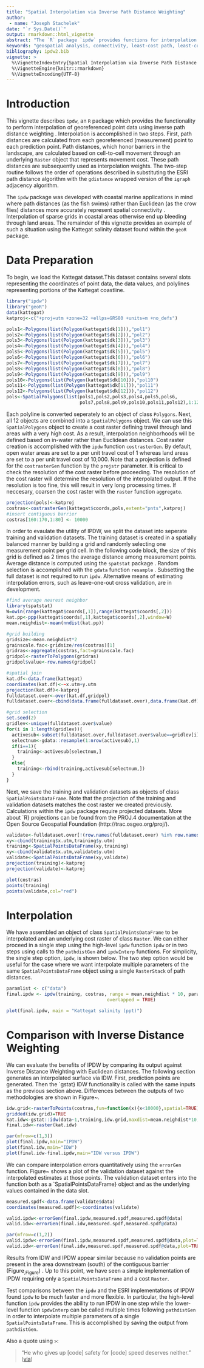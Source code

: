 ```yaml
---
title: "Spatial Interpolation via Inverse Path Distance Weighting"
author: 
 - name: "Joseph Stachelek"
date: "`r Sys.Date()`"
output: rmarkdown::html_vignette
abstract: "The `R` package `ipdw` provides functions for interpolation of georeferenced point data via Inverse Path Distance Weighting. Useful for coastal marine applications where barriers in the landscape preclude interpolation with Euclidean distances. This method of interpolation requires significant computation and is only practical for relatively small and coarse grids. The `ipdw` implementation may provide additional flexibility and greater speed relative to alternatives."
keywords: "geospatial analysis, connectivity, least-cost path, least-cost distance, R"
bibliography: ipdw2.bib
vignette: >
  %\VignetteIndexEntry{Spatial Interpolation via Inverse Path Distance Weighting}
  %\VignetteEngine{knitr::rmarkdown}
  %\VignetteEncoding{UTF-8}
---
```


# Introduction

This vignette describes `ipdw`, an `R` package which provides the functionality to perform interpolation of georeferenced point data using inverse path distance weighting \citep{suominen2010}. Interpolation is accomplished in two steps. First, path distances are calculated from each georeferenced (measurement) point to each prediction point. Path distances, which honor barriers in the landscape, are calculated based on cell-to-cell movement through an underlying  `Raster` object \citep{hij2014} that represents movement cost. These path distances are subsequently used as interpolation weights. The two-step routine follows the order of operations described in \citet{suominen2010} substituting the ESRI path distance algorithm \citep{mitchell2012} with the `gdistance` \citep{etten2014} wrapped version of the `igraph` \citep{csardi2006} adjacency algorithm.

The `ipdw` package was developed with coastal marine applications in mind where path distances (as the fish swims) rather than Euclidean (as the crow flies) distances more accurately represent spatial connectivity \citep{little1997}. Interpolation of sparse grids in coastal areas otherwise end up bleeding through land areas. The remainder of this vignette provides an example of such a situation using the Kattegat salinity dataset \citep{diggle2006} found within the `geoR` package.

# Data Preparation

To begin, we load the Kattegat dataset.This dataset contains several slots representing the coordinates of point data, the data values, and polylines representing portions of the Kattegat coastline.

```r
library("ipdw")
library("geoR")
data(kattegat)
katproj<-c("+proj=utm +zone=32 +ellps=GRS80 +units=m +no_defs")

pols1<-Polygons(list(Polygon(kattegat$dk[1])),"pol1")
pols2<-Polygons(list(Polygon(kattegat$dk[2])),"pol2")
pols3<-Polygons(list(Polygon(kattegat$dk[3])),"pol3")
pols4<-Polygons(list(Polygon(kattegat$dk[4])),"pol4")
pols5<-Polygons(list(Polygon(kattegat$dk[5])),"pol5")
pols6<-Polygons(list(Polygon(kattegat$dk[6])),"pol6")
pols7<-Polygons(list(Polygon(kattegat$dk[7])),"pol7")
pols8<-Polygons(list(Polygon(kattegat$dk[8])),"pol8")
pols9<-Polygons(list(Polygon(kattegat$dk[9])),"pol9")
pols10<-Polygons(list(Polygon(kattegat$dk[10])),"pol10")
pols11<-Polygons(list(Polygon(kattegat$dk[11])),"pol11")
pols12<-Polygons(list(Polygon(kattegat$dk[12])),"pol12")
pols<-SpatialPolygons(list(pols1,pols2,pols3,pols4,pols5,pols6,
                           pols7,pols8,pols9,pols10,pols11,pols12),1:12)
```

 
Each polyline is converted seperately to an object of class `Polygons`. Next, all 12 objects are combined into a `SpatialPolygons` object. We can use this `SpatialPolygons` object to create a cost raster defining travel through land areas with a very high cost. As a result, interpolation neighborhoods will be defined based on in-water rather than Euclidean distances. Cost raster creation is accomplished with the `ipdw` function `costrasterGen`. By default, open water areas are set to a per unit travel cost of 1 whereas land areas are set to a per unit travel cost of 10,000. Note that a projection is defined for the `costrasterGen` function by the `projstr` parameter. It is critical to check the resolution of the cost raster before proceeding. The resolution of the cost raster will determine the resolution of the interpolated output. If the resolution is too fine, this will result in very long processing times. If neccesary, coarsen the cost raster with the `raster` function `aggregate`. 

```r
projection(pols)<-katproj
costras<-costrasterGen(kattegat$coords,pols,extent="pnts",katproj)
#insert contiguous barrier
costras[160:170,1:80] <- 10000
```

In order to evaulate the utility of IPDW, we split the dataset into seperate training and validation datasets. The training dataset is created in a spatially balanced manner by building a grid and randomly selecting one measurement point per grid cell. In the following code block, the size of this grid is defined as 2 times the average distance among measurement points. Average distance is computed using the `spatstat` package \citep{bad2005}. Random selection is accomplished with the `gdata` function `resample` \citep{warn2014}. Subsetting the full dataset is not required to run `ipdw`. Alternative means of estimating interpolation errors, such as leave-one-out cross validation, are in development.


```r
#find average nearest neighbor
library(spatstat)
W=owin(range(kattegat$coords[,1]),range(kattegat$coords[,2]))
kat.pp<-ppp(kattegat$coords[,1],kattegat$coords[,2],window=W)
mean.neighdist<-mean(nndist(kat.pp))

#grid building
gridsize<-mean.neighdist*2
grainscale.fac<-gridsize/res(costras)[1]
gridras<-aggregate(costras,fact=grainscale.fac)
gridpol<-rasterToPolygons(gridras)
gridpol$value<-row.names(gridpol)

#spatial join
kat.df<-data.frame(kattegat)
coordinates(kat.df)<-~x.utm+y.utm
projection(kat.df)<-katproj
fulldataset.over<-over(kat.df,gridpol)
fulldataset.over<-cbind(data.frame(fulldataset.over),data.frame(kat.df))

#grid selection
set.seed(2)
gridlev<-unique(fulldataset.over$value)
for(i in 1:length(gridlev)){
  activesub<-subset(fulldataset.over,fulldataset.over$value==gridlev[i])
  selectnum<-gdata::resample(1:nrow(activesub),1)
  if(i==1){
    training<-activesub[selectnum,]
  }
  else{
    training<-rbind(training,activesub[selectnum,])
  }
}
```

Next, we save the training and validation datasets as objects of class `SpatialPointsDataFrame`. Note that the projection of the training and validation datasets matches the cost raster we created previously. Calculations within the `ipdw` package require projected datasets. More about `R} projections can be found from the PROJ.4 documentation at the Open Source Geospatial Foundation (http://trac.osgeo.org/proj/).


```r
validate<-fulldataset.over[!(row.names(fulldataset.over) %in% row.names(training)),]
xy<-cbind(training$x.utm,training$y.utm)
training<-SpatialPointsDataFrame(xy,training)
xy<-cbind(validate$x.utm,validate$y.utm)
validate<-SpatialPointsDataFrame(xy,validate)
projection(training)<-katproj
projection(validate)<-katproj
```

<!-- <<label=figure0,fig=TRUE, width=6, height=5, echo=FALSE, include=FALSE>>= -->
```r
plot(costras)
points(training)
points(validate,col="red")
```

# Interpolation

We have assembled an object of class `SpatialPointsDataFrame` to be interpolated and an underlying cost raster of class `Raster`. We can either proceed in a single step using the high-level `ipdw` function `ipdw` or in two steps using calls to the `pathdistGen` and `ipdwInterp` functions. For simplicity, the single step option, `ipdw`, is shown below. The two step option would be useful for the case where we want interpolate multiple parameters of the same `SpatialPointsDataFrame` object using a single `RasterStack` of path distances.


```r
paramlist <- c("data")
final.ipdw <- ipdw(training, costras, range = mean.neighdist * 10, paramlist,
									 overlapped = TRUE)
```


<!-- <<label=figure1,fig=TRUE, width=6, height=5, echo=FALSE >>= -->
```r
plot(final.ipdw, main = "Kattegat salinity (ppt)")
```

# Comparison with Inverse Distance Weighting

We can evaluate the benefits of IPDW by comparing its output against Inverse Distance Weighting with Euclidean distances. The following section generates an interpolated surface via IDW. First, prediction points are generated. Then the `gstat} \citep{peb2004} IDW functionality is called with the same inputs as the previous section above. Differences between the outputs of two methodologies are shown in Figure~\ref{fig:two}.

```r
idw.grid<-rasterToPoints(costras,fun=function(x){x<10000},spatial=TRUE)
gridded(idw.grid)=TRUE
kat.idw<-gstat::idw(data~1,training,idw.grid,maxdist=mean.neighdist*10,debug.level=0)
final.idw<-raster(kat.idw)
```

<!-- <<label=figure2,fig=TRUE, width=10, height=5, echo=FALSE >>= -->
```r
par(mfrow=c(1,3))
plot(final.ipdw,main="IPDW")
plot(final.idw,main="IDW")
plot(final.idw-final.ipdw,main="IDW versus IPDW")
```

We can compare interpolation errors quantitatively using the `errorGen` function. Figure~\ref{fig:three} shows a plot of the validation dataset against the interpolated estimates at those points. The validation dataset enters into the function both as a `SpatialPointsDataFrame} object and as the underlying values contained in the data slot.  

```r
measured.spdf<-data.frame(validate$data)
coordinates(measured.spdf)<-coordinates(validate)

valid.ipdw<-errorGen(final.ipdw,measured.spdf,measured.spdf@data)
valid.idw<-errorGen(final.idw,measured.spdf,measured.spdf@data)
```

<!-- <<label=figure3,fig=TRUE, width=8, height=5, echo=FALSE >>= -->
```r
par(mfrow=c(1,2))
valid.ipdw<-errorGen(final.ipdw,measured.spdf,measured.spdf@data,plot=TRUE,title="IPDW")
valid.idw<-errorGen(final.idw,measured.spdf,measured.spdf@data,plot=TRUE,title="IDW")
```

Results from IDW and IPDW appear similar because no validation points are present in the area downstream (south) of the contiguous barrier (Figure~\ref{fig:one},Figure~\ref{fig:two}) . Up to this point, we have seen a simple implementation of IPDW requiring only a `SpatialPointsDataFrame` and a cost `Raster`. 

Test comparisons between the `ipdw` and the ESRI \citep{mitchell2012,suominen2010} implementations of IPDW found `ipdw` to be much faster and more flexible. In particular, the high-level function `ipdw` provides the ability to run IPDW in one step while the lower-level function `ipdwInterp` can be called multiple times following `pathdistGen` in order to interpolate multiple parameters of a single `SpatialPointsDataFrame`. This is accomplished by saving the output from `pathdistGen`.

Also a quote using `>`:

> "He who gives up [code] safety for [code] speed deserves neither."
([via](https://twitter.com/hadleywickham/status/504368538874703872))
